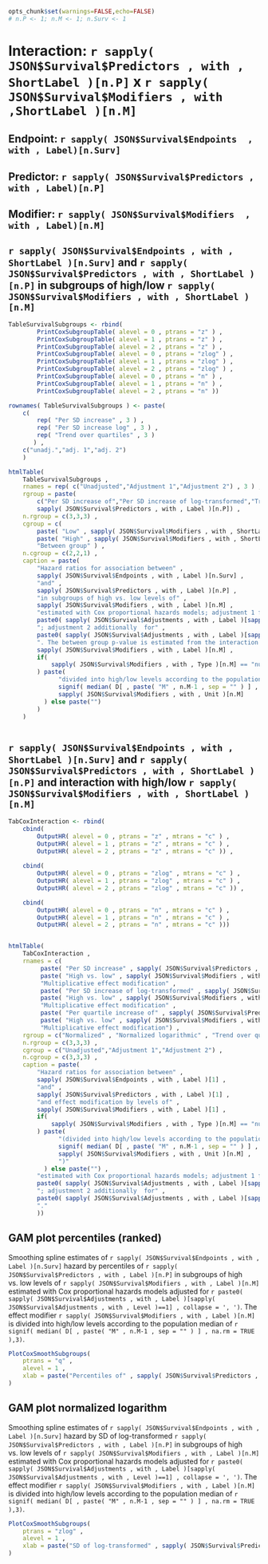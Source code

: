 

```r
opts_chunk$set(warnings=FALSE,echo=FALSE)
# n.P <- 1; n.M <- 1; n.Surv <- 1
``` 


# Interaction: `r sapply( JSON$Survival$Predictors , with , ShortLabel )[n.P]` x `r sapply( JSON$Survival$Modifiers , with ,ShortLabel )[n.M]`
## Endpoint: `r sapply( JSON$Survival$Endpoints  , with , Label)[n.Surv]`
## Predictor: `r sapply( JSON$Survival$Predictors , with , Label)[n.P]`
## Modifier:  `r sapply( JSON$Survival$Modifiers  , with , Label)[n.M]`


## `r sapply( JSON$Survival$Endpoints , with , ShortLabel )[n.Surv]` and `r sapply( JSON$Survival$Predictors , with , ShortLabel )[n.P]` in subgroups of high/low `r sapply( JSON$Survival$Modifiers , with , ShortLabel )[n.M]`

      
```r

TableSurvivalSubgroups <- rbind(
        PrintCoxSubgroupTable( alevel = 0 , ptrans = "z" ) ,
        PrintCoxSubgroupTable( alevel = 1 , ptrans = "z" ) ,
        PrintCoxSubgroupTable( alevel = 2 , ptrans = "z" ) ,
        PrintCoxSubgroupTable( alevel = 0 , ptrans = "zlog" ) ,
        PrintCoxSubgroupTable( alevel = 1 , ptrans = "zlog" ) ,
        PrintCoxSubgroupTable( alevel = 2 , ptrans = "zlog" ) ,
        PrintCoxSubgroupTable( alevel = 0 , ptrans = "n" ) ,
        PrintCoxSubgroupTable( alevel = 1 , ptrans = "n" ) ,
        PrintCoxSubgroupTable( alevel = 2 , ptrans = "n" ))

rownames( TableSurvivalSubgroups ) <- paste(
    c(
        rep( "Per SD increase" , 3 ) ,
        rep( "Per SD increase log" , 3 ) ,
        rep( "Trend over quartiles" , 3 )
       ) ,
    c("unadj.","adj. 1","adj. 2")
    )

htmlTable(
    TableSurvivalSubgroups ,
    rnames = rep( c("Unadjusted","Adjustment 1","Adjustment 2") , 3 ) ,
    rgroup = paste(
        c("Per SD increase of","Per SD increase of log-transformed","Trend over quartiles of") ,
        sapply( JSON$Survival$Predictors , with , Label )[n.P]) ,
    n.rgroup = c(3,3,3) ,
    cgroup = c( 
        paste( "Low" , sapply( JSON$Survival$Modifiers , with , ShortLabel )[n.M] ) ,
        paste( "High" , sapply( JSON$Survival$Modifiers , with , ShortLabel )[n.M] ) ,
        "Between group" ) ,
    n.cgroup = c(2,2,1) ,
    caption = paste(
        "Hazard ratios for association between" ,
        sapply( JSON$Survival$Endpoints , with , Label )[n.Surv] ,
        "and" ,
        sapply( JSON$Survival$Predictors , with , Label )[n.P] ,
        "in subgroups of high vs. low levels of" ,
        sapply( JSON$Survival$Modifiers , with , Label )[n.M] ,
        "estimated with Cox proportional hazards models; adjustment 1 for" ,
        paste0( sapply( JSON$Survival$Adjustments , with , Label )[sapply( JSON$Survival$Adjustments , with , Level )==1] , collapse = ', ') ,
        "; adjustment 2 additionally  for" ,
        paste0( sapply( JSON$Survival$Adjustments , with , Label )[sapply( JSON$Survival$Adjustments , with , Level )==2] , collapse = ', ') ,
        ". The between group p-value is estimated from the interaction term with the effect modifier" ,
        sapply( JSON$Survival$Modifiers , with , Label )[n.M] ,
        if(
            sapply( JSON$Survival$Modifiers , with , Type )[n.M] == "numeric"
        ) paste(
              "divided into high/low levels according to the population median of" ,
              signif( median( D[ , paste( "M" , n.M-1 , sep = "" ) ] , na.rm = TRUE ),3) ,
              sapply( JSON$Survival$Modifiers , with , Unit )[n.M]
          ) else paste("")
        )
    )
        
``` 



## `r sapply( JSON$Survival$Endpoints , with , ShortLabel )[n.Surv]` and `r sapply( JSON$Survival$Predictors , with , ShortLabel )[n.P]` and interaction with high/low `r sapply( JSON$Survival$Modifiers , with , ShortLabel )[n.M]`

      
```r

TabCoxInteraction <- rbind(
    cbind(
        OutputHR( alevel = 0 , ptrans = "z" , mtrans = "c" ) ,
        OutputHR( alevel = 1 , ptrans = "z" , mtrans = "c" ) ,
        OutputHR( alevel = 2 , ptrans = "z" , mtrans = "c" )) ,
                
    cbind(
        OutputHR( alevel = 0 , ptrans = "zlog" , mtrans = "c" ) ,
        OutputHR( alevel = 1 , ptrans = "zlog" , mtrans = "c" ) ,
        OutputHR( alevel = 2 , ptrans = "zlog" , mtrans = "c" )) ,

    cbind(
        OutputHR( alevel = 0 , ptrans = "n" , mtrans = "c" ) ,
        OutputHR( alevel = 1 , ptrans = "n" , mtrans = "c" ) ,
        OutputHR( alevel = 2 , ptrans = "n" , mtrans = "c" )))


htmlTable(
    TabCoxInteraction ,
    rnames = c(
         paste( "Per SD increase" , sapply( JSON$Survival$Predictors , with , Label )[n.P] ) ,
         paste( "High vs. low" , sapply( JSON$Survival$Modifiers , with , Label )[n.M] ) ,
         "Multiplicative effect modification" ,
         paste( "Per SD increase of log-transformed" , sapply( JSON$Survival$Predictors , with , Label )[n.P] ) ,
         paste( "High vs. low" , sapply( JSON$Survival$Modifiers , with , Label )[n.M] ) ,
         "Multiplicative effect modification" ,
         paste( "Per quartile increase of" , sapply( JSON$Survival$Predictors , with , Label )[n.P] ) ,
         paste( "High vs. low" , sapply( JSON$Survival$Modifiers , with , Label )[n.M] ) ,
         "Multiplicative effect modification") ,
    rgroup = c("Normalized" , "Normalized logarithmic" , "Trend over quartiles" ) ,
    n.rgroup = c(3,3,3) ,
    cgroup = c("Unadjusted","Adjustment 1","Adjustment 2") ,
    n.cgroup = c(3,3,3) ,
    caption = paste(
        "Hazard ratios for association between" ,
        sapply( JSON$Survival$Endpoints , with , Label )[1] ,
        "and" ,
        sapply( JSON$Survival$Predictors , with , Label )[1] ,
        "and effect modification by levels of" ,
        sapply( JSON$Survival$Modifiers , with , Label )[1] ,
        if(
            sapply( JSON$Survival$Modifiers , with , Type )[n.M] == "numeric"
        ) paste(
              "(divided into high/low levels according to the population median of" ,
              signif( median( D[ , paste( "M" , n.M-1 , sep = "" ) ] , na.rm = TRUE ),3) ,
              sapply( JSON$Survival$Modifiers , with , Unit )[n.M] ,
              ")"
          ) else paste("") ,
        "estimated with Cox proportional hazards models; adjustment 1 for" ,
        paste0( sapply( JSON$Survival$Adjustments , with , Label )[sapply( JSON$Survival$Adjustments , with , Level )==1] , collapse = ', ') ,
        "; adjustment 2 additionally  for" ,
        paste0( sapply( JSON$Survival$Adjustments , with , Label )[sapply( JSON$Survival$Adjustments , with , Level )==2] , collapse = ', ') ,
        "."
        ))

``` 



## GAM plot percentiles (ranked)

Smoothing spline estimates of `r sapply( JSON$Survival$Endpoints , with , Label )[n.Surv]` hazard by percentiles of `r sapply( JSON$Survival$Predictors , with , Label )[n.P]` in subgroups of high vs. low levels of `r sapply( JSON$Survival$Modifiers , with , Label )[n.M]` estimated with Cox proportional hazards models adjusted for `r paste0( sapply( JSON$Survival$Adjustments , with , Label )[sapply( JSON$Survival$Adjustments , with , Level )==1] , collapse = ', ')`. The effect modifier `r sapply( JSON$Survival$Modifiers , with , Label )[n.M]` is divided into high/low levels according to the population median of `r signif( median( D[ , paste( "M" , n.M-1 , sep = "" ) ] , na.rm = TRUE ),3)`.
              
```r

PlotCoxSmoothSubgroups(
    ptrans = "q" ,
    alevel = 1 ,
    xlab = paste("Percentiles of" , sapply( JSON$Survival$Predictors , with , Label )[n.P])
)

``` 


## GAM plot normalized logarithm

Smoothing spline estimates of `r sapply( JSON$Survival$Endpoints , with , Label )[n.Surv]` hazard by SD of log-transformed `r sapply( JSON$Survival$Predictors , with , Label )[n.P]` in subgroups of high vs. low levels of `r sapply( JSON$Survival$Modifiers , with , Label )[n.M]` estimated with Cox proportional hazards models adjusted for `r paste0( sapply( JSON$Survival$Adjustments , with , Label )[sapply( JSON$Survival$Adjustments , with , Level )==1] , collapse = ', ')`. The effect modifier `r sapply( JSON$Survival$Modifiers , with , Label )[n.M]` is divided into high/low levels according to the population median of `r signif( median( D[ , paste( "M" , n.M-1 , sep = "" ) ] , na.rm = TRUE ),3)`.

```r

PlotCoxSmoothSubgroups(
    ptrans = "zlog" ,
    alevel = 1 ,
    xlab = paste("SD of log-transformed" , sapply( JSON$Survival$Predictors , with , Label )[n.P])
)

``` 

